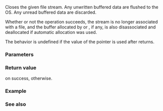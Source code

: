 {{cpp/title|fclose}}
{{cpp/io/c/navbar}}
{{ddcl|header=cstdio|
int fclose( std::FILE* stream );
}}

Closes the given file stream. Any unwritten buffered data are flushed to the OS. Any unread buffered data are discarded.

Whether or not the operation succeeds, the stream is no longer associated with a file, and the buffer allocated by {{lc|std::setbuf}} or {{lc|std::setvbuf}}, if any, is also disassociated and deallocated if automatic allocation was used.

The behavior is undefined if the value of the pointer {{c|stream}} is used after {{tt|fclose}} returns.

===Parameters===
{{par begin}}
{{par|stream|the file stream to close}}
{{par end}}

===Return value===
{{c|0}} on success, {{lc|EOF}} otherwise.

===Example===
{{cpp/io/c/example1}}

===See also===
{{dsc begin}}
{{dsc inc|cpp/io/c/dsc fopen}}
{{dsc inc|cpp/io/c/dsc freopen}}
{{dsc inc|cpp/io/basic_filebuf/dsc close}}
{{dsc see c|c/io/fclose}}
{{dsc end}}

{{langlinks|cs|de|es|fr|it|ja|pt|ru|zh}}